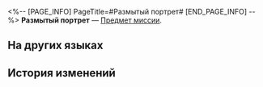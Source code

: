 <%-- [PAGE_INFO]
PageTitle=#Размытый портрет#
[END_PAGE_INFO] --%>
{{Предмет Инфобокс
|id          = 149976
|Изображение = Предмет Размытый портрет.png
|Тип         = Предмет миссии
|Инвентарь   = Миссии
|Редкость    = 1
|Эффект      = 
|Описание    = Небольшая круглая рамка с портретом. Доказательства участия определённого человека в определённом историческом событии.<br />Фигура на фотографии не осознавала, какой вес будет иметь эта фотография.
}}
{{Описание|''«Что станет с Белобогом через сотню лет? Ну, вы увидите это своими глазами».''}}
'''Размытый портрет''' — [[Предмет миссии]].

==На других языках==
{{На других языках
|en   = Blurry Portrait
|zhs  = 内容模糊的肖像
|zht  = 內容模糊的肖像
|ja   = ぼんやりした肖像写真
|ko   = 흐릿한 초상
|es   = Retrato borroso
|fr   = Portrait flou
|ru   = Размытый портрет
|th   = ภาพบุคคลที่แสนจะเลือนราง
|vi   = Chân Dung Mờ Ảo
|de   = Unscharfes Porträt
|id   = Potret yang Buram
|pt   = Retrato Borrado
}}

==История изменений==
{{История изменений|3.5}}